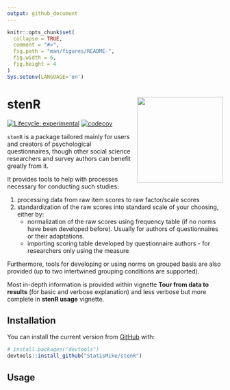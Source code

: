 ```yaml
---
output: github_document
---
```


<!-- README.md is generated from README.Rmd. Please edit that file -->

```r
knitr::opts_chunk$set(
  collapse = TRUE,
  comment = "#>",
  fig.path = "man/figures/README-",
  fig.width = 6,
  fig.height = 4
)
Sys.setenv(LANGUAGE='en')
```

# stenR <img src='man/figures/logo.png' align="right" width="200" style="float:right; width:200px !important;"/>

<!-- badges: start -->
[![Lifecycle: experimental](https://img.shields.io/badge/lifecycle-experimental-blue.svg)](https://lifecycle.r-lib.org/articles/stages.html#experimental)
[![codecov](https://codecov.io/gh/StatisMike/stenR/branch/master/graph/badge.svg?token=H62VR1J454)](https://codecov.io/gh/StatisMike/stenR)
<!-- badges: end -->

`stenR` is a package tailored mainly for users and creators of psychological questionnaires,
though other social science researchers and survey authors can benefit greatly
from it.

It provides tools to help with processes necessary for conducting such studies:

1. processing data from raw item scores to raw factor/scale scores
1. standardization of the raw scores into standard scale of your choosing, either
by:
   - normalization of the raw scores using frequency table (if no norms have
   been developed before). Usually for authors of questionnaires or their
   adaptations.
   - importing scoring table developed by questionnaire authors - for researchers
   only using the measure

Furthermore, tools for developing or using norms on grouped basis are also
provided (up to two intertwined grouping conditions are supported).

Most in-depth information is provided within vignette **Tour from data to results**
(for basic and verbose explanation) and less verbose but more complete in
**stenR usage** vignette.

## Installation

You can install the current version from [GitHub](https://github.com/) with:

``` r
# install.packages("devtools")
devtools::install_github("StatisMike/stenR")
```

## Usage

